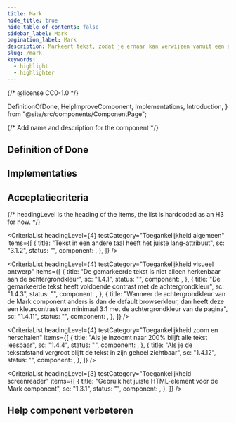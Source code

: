 ```yaml
---
title: Mark
hide_title: true
hide_table_of_contents: false
sidebar_label: Mark
pagination_label: Mark
description: Markeert tekst, zodat je ernaar kan verwijzen vanuit een andere context of omdat de tekst relevant is voor de huidige activiteit.
slug: /mark
keywords:
  - highlight
  - highlighter
---
```


{/* @license CC0-1.0 */}

  DefinitionOfDone,
  HelpImproveComponent,
  Implementations,
  Introduction,
} from "@site/src/components/ComponentPage";

{/* Add name and description for the component */}


<Introduction component={component} headingLevel={1} description={description} />

## Definition of Done

<DefinitionOfDone component={component} headingLevel={3} />

## Implementaties

<Implementations component={component} headingLevel={3} />

## Acceptatiecriteria

{/* headingLevel is the heading of the items, the list is hardcoded as an H3 for now. */}

<CriteriaList
  headingLevel={4}
  testCategory="Toegankelijkheid algemeen"
  items={[
    {
      title: "Tekst in een andere taal heeft het juiste lang-attribuut",
      sc: "3.1.2",
      status: "",
      component: <Wcag312 />,
    },
  ]}
/>

<CriteriaList
  headingLevel={4}
  testCategory="Toegankelijkheid visueel ontwerp"
  items={[
    {
      title: "De gemarkeerde tekst is niet alleen herkenbaar aan de achtergrondkleur",
      sc: "1.4.1",
      status: "",
      component: <Wcag141 />,
    },
    {
      title: "De gemarkeerde tekst heeft voldoende contrast met de achtergrondkleur",
      sc: "1.4.3",
      status: "",
      component: <Wcag143 />,
    },
    {
      title:
        "Wanneer de achtergrondkleur van de Mark component anders is dan de default browserkleur, dan heeft deze een kleurcontrast van minimaal 3:1 met de achtergrondkleur van de pagina",
      sc: "1.4.11",
      status: "",
      component: <Wcag1411 />,
    },
  ]}
/>

<CriteriaList
  headingLevel={4}
  testCategory="Toegankelijkheid zoom en herschalen"
  items={[
    {
      title: "Als je inzoomt naar 200% blijft alle tekst leesbaar",
      sc: "1.4.4",
      status: "",
      component: <Wcag144 />,
    },
    {
      title: "Als je de tekstafstand vergroot blijft de tekst in zijn geheel zichtbaar",
      sc: "1.4.12",
      status: "",
      component: <Wcag1412 />,
    },
  ]}
/>

<CriteriaList
  headingLevel={3}
  testCategory="Toegankelijkheid screenreader"
  items={[
    {
      title: "Gebruik het juiste HTML-element voor de Mark component",
      sc: "1.3.1",
      status: "",
      component: <Wcag131 />,
    },
  ]}
/>

## Help component verbeteren

<HelpImproveComponent component={component} headingLevel={3} />
